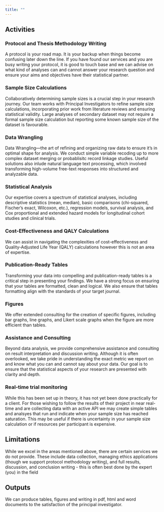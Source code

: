 ```yaml
---
title: ""
---
```


## Activities

### Protocol and Thesis Methodology Writing

A protocol is your road map. It is your backup when things become confusing later down the line. If you have found our services and you are busy writing your protocol, it is good to touch base and we can advise on what kind of analyses can and cannot answer your research question and ensure your aims and objectives have their statistical partner.

### Sample Size Calculations

Collaboratively determining sample sizes is a crucial step in your research journey. Our team works with Principal Investigators to refine sample size calculations, incorporating prior work from literature reviews and ensuring statistical validity. Large analyses of secondary dataset may not require a formal sample size calculation but reporting some known sample size of the dataset is favourable.

### Data Wrangling

Data Wrangling---the art of refining and organizing raw data to ensure it's in optimal shape for analysis. We conduct simple variable recoding up to more complex dataset merging or probablisitc record linkage studies. Useful solutions also inlude natural language text processing, which involved transforming high-volume free-text responses into structured and analyzable data.

### Statistical Analysis

Our expertise covers a spectrum of statistical analyses, including descriptive statistics (mean, median), basic comparisons (chi-squared, Fischer's exact, Wilcoxon, etc.), regression models, survival analysis, and Cox proportional and extended hazard models for longitudinal cohort studies and clinical trials.

### Cost-Effectiveness and QALY Calculations

We can assist in navigating the complexities of cost-effectiveness and Quality-Adjusted Life Year (QALY) calculations however this is not an area of expertise.

### Publication-Ready Tables

Transforming your data into compelling and publication-ready tables is a critical step in presenting your findings. We have a strong focus on ensuring that your tables are formatted, clean and logical. We also ensure that tables formatting align with the standards of your target journal.

### Figures

We offer extended consulting for the creation of specific figures, including bar graphs, line graphs, and Likert scale graphs when the figure are more efficient than tables.

### Assistance and Consulting

Beyond data analysis, we provide comprehensive assistance and consulting on result interpretation and discussion writing. Although it is often overlooked, we take pride in understanding the exact metric we report on and know what you can and cannot say about your data. Our goal is to ensure that the statistical aspects of your research are presented with clarity and depth.

### Real-time trial monitoring

While this has been set up in theory, it has not yet been done practically for a client. For those wishing to follow the results of their project in near real-time and are collecting data with an active API we may create simple tables and analsyes that run and indicate when your sample size has reached saturation. This may be useful if there is uncertainty in your sample size calculation or if resources per participant is expensive.

## Limitations

While we excel in the areas mentioned above, there are certain services we do not provide. These include data collection, managing ethics applications (though we support protocol methodology writing), and full results, discussion, and conclusion writing - this is often best done by the expert (you) in the field

## Outputs

We can produce tables, figures and writing in pdf, html and word documents to the satisfaction of the principal investigator.
